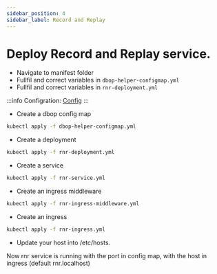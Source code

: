 ```yaml
---
sidebar_position: 4
sidebar_label: Record and Replay
---
```


# Deploy Record and Replay service.

- Navigate to manifest folder
- Fullfil and correct variables in `dbop-helper-configmap.yml`
- Fullfil and correct variables in `rnr-deployment.yml`

:::info
Configration: [Config](/docs/modules/rnr/configuration/record-and-replay.mdx)
:::

- Create a dbop config map
```bash
kubectl apply -f dbop-helper-configmap.yml
```

- Create a deployment
```bash
kubectl apply -f rnr-deployment.yml
```

- Create a service
```bash
kubectl apply -f rnr-service.yml
```

- Create an ingress middleware
```bash
kubectl apply -f rnr-ingress-middleware.yml
```

- Create an ingress
```bash
kubectl apply -f rnr-ingress.yml
```

- Update your host into /etc/hosts.

Now rnr service is running with the port in config map, with the host in ingress (default rnr.localhost)
